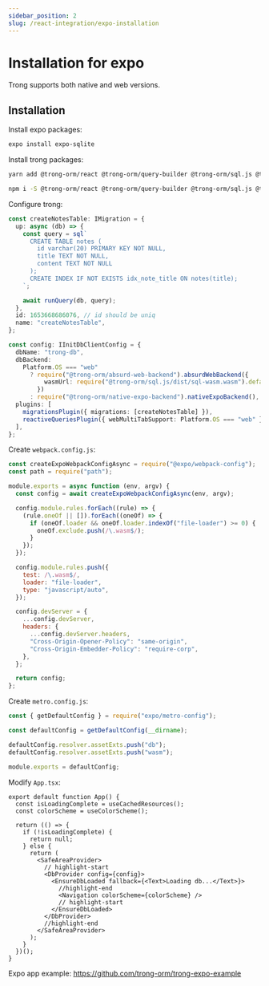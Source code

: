 ```yaml
---
sidebar_position: 2
slug: /react-integration/expo-installation
---
```



# Installation for expo

Trong supports both native and web versions.

## Installation

Install expo packages:

```bash
expo install expo-sqlite
```

Install trong packages:

<Tabs>
  <TabItem value="yarn" label="yarn" default>

```bash
yarn add @trong-orm/react @trong-orm/query-builder @trong-orm/sql.js @trong-orm/absurd-web-backend @trong-orm/native-expo-backend
```

  </TabItem>
  <TabItem value="npm" label="npm">

```bash
npm i -S @trong-orm/react @trong-orm/query-builder @trong-orm/sql.js @trong-orm/absurd-web-backend @trong-orm/native-expo-backend
```

  </TabItem>
</Tabs>

Configure trong:

```typescript
const createNotesTable: IMigration = {
  up: async (db) => {
    const query = sql`
      CREATE TABLE notes (
        id varchar(20) PRIMARY KEY NOT NULL,
        title TEXT NOT NULL,
        content TEXT NOT NULL
      );
      CREATE INDEX IF NOT EXISTS idx_note_title ON notes(title);
    `;

    await runQuery(db, query);
  },
  id: 1653668686076, // id should be uniq
  name: "createNotesTable",
};

const config: IInitDbClientConfig = {
  dbName: "trong-db",
  dbBackend:
    Platform.OS === "web"
      ? require("@trong-orm/absurd-web-backend").absurdWebBackend({
          wasmUrl: require("@trong-orm/sql.js/dist/sql-wasm.wasm").default,
        })
      : require("@trong-orm/native-expo-backend").nativeExpoBackend(),
  plugins: [
    migrationsPlugin({ migrations: [createNotesTable] }),
    reactiveQueriesPlugin({ webMultiTabSupport: Platform.OS === "web" }),
  ],
};
```

Create `webpack.config.js`:

```javascript
const createExpoWebpackConfigAsync = require("@expo/webpack-config");
const path = require("path");

module.exports = async function (env, argv) {
  const config = await createExpoWebpackConfigAsync(env, argv);

  config.module.rules.forEach((rule) => {
    (rule.oneOf || []).forEach((oneOf) => {
      if (oneOf.loader && oneOf.loader.indexOf("file-loader") >= 0) {
        oneOf.exclude.push(/\.wasm$/);
      }
    });
  });

  config.module.rules.push({
    test: /\.wasm$/,
    loader: "file-loader",
    type: "javascript/auto",
  });

  config.devServer = {
    ...config.devServer,
    headers: {
      ...config.devServer.headers,
      "Cross-Origin-Opener-Policy": "same-origin",
      "Cross-Origin-Embedder-Policy": "require-corp",
    },
  };

  return config;
};
```

Create `metro.config.js`:

```javascript
const { getDefaultConfig } = require("expo/metro-config");

const defaultConfig = getDefaultConfig(__dirname);

defaultConfig.resolver.assetExts.push("db");
defaultConfig.resolver.assetExts.push("wasm");

module.exports = defaultConfig;
```

Modify `App.tsx`:

```tsx
export default function App() {
  const isLoadingComplete = useCachedResources();
  const colorScheme = useColorScheme();

  return (() => {
    if (!isLoadingComplete) {
      return null;
    } else {
      return (
        <SafeAreaProvider>
          // highlight-start
          <DbProvider config={config}>
            <EnsureDbLoaded fallback={<Text>Loading db...</Text>}>
              //highlight-end
              <Navigation colorScheme={colorScheme} />
              // highlight-start
            </EnsureDbLoaded>
          </DbProvider>
          //highlight-end
        </SafeAreaProvider>
      );
    }
  })();
}
```

Expo app example: https://github.com/trong-orm/trong-expo-example
